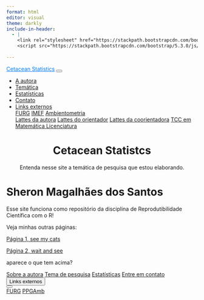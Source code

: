 ```yaml
---
format: html
editor: visual
theme: darkly
include-in-header:
  - |
    <link rel="stylesheet" href="https://stackpath.bootstrapcdn.com/bootstrap/5.3.0/css/bootstrap.min.css">
    <script src="https://stackpath.bootstrapcdn.com/bootstrap/5.3.0/js/bootstrap.bundle.min.js"></script>
 
---
```



<nav class="navbar navbar-expand-lg bg-dark" data-bs-theme="dark">
  <div class="container-fluid">
  <a class="navbar-brand" href="index.html"style="color: #007bff;">Cetacean Statistics</a>
  <button class="navbar-toggler" type="button" data-bs-toggle="collapse" data-bs-target="#navbarColor02" aria-controls="navbarColor02" aria-expanded="false" aria-label="Toggle navigation">
  <span class="navbar-toggler-icon"></span>
  </button>
  <div class="collapse navbar-collapse" id="navbarColor02">
  <ul class="navbar-nav me-auto">
  <li class="nav-item">
  <a class="nav-link" href="página1.html">A autora</a>
  </li>
  <li class="nav-item">
  <a class="nav-link" href="pagina2.html">Temática</a>
  </li>
  <li class="nav-item">
  <a class="nav-link" href="pagina3.html">Estatísticas</a>
  </li>
  <li class="nav-item">
  <a class="nav-link" href="pagina4.html">Contato</a>
  </li>
  <li class="nav-item dropdown">
  <a class="nav-link dropdown-toggle" data-bs-toggle="dropdown" href="#" role="button" aria-haspopup="true" aria-expanded="false">Links externos</a>
  <div class="dropdown-menu">
  <a class="dropdown-item" href="https://www.furg.br/">FURG</a>
  <a class="dropdown-item" href="https://imef.furg.br/">IMEF</a>
  <a class="dropdown-item" href="https://ppgambientometria.furg.br/">Ambientometria</a>
  <div class="dropdown-divider"></div>
  <a class="dropdown-item" href="https://buscatextual.cnpq.br/buscatextual/visualizacv.do?id=K9298190J9&tokenCaptchar=03AFcWeA4FbtBh1AioVQcelJBGw-9ivtgM7kqPrpgB-GPsitVW-4wCaknPQSSalZtPlRBnKboVOjz8CwCNDEVKPJBZPFCqMffk56ix_JaaLRslA2CC6ixTI_YCsoNQ-0O8eWFU7bcQzHzjZs73WxDZynhBi-PMWdvj5NKG_MXMe-_dZZbUONk4N3pysb0mNL0vAok16ybiI1y17F-8Vn5MSHtSNI1tfbYeKiJU_hZnjgLFmQikGYNzXP9cJVgRHrBNmd17X87j9ZFsjgyvlVzC__WDw1SWlw5HFt2sNiZ-7Ob95y5XGQUsMQdtwrL0LNEyziP2Od4No8rXiMiVv9ZrvhWlyxGcS7jpfDNWjjdtDFn1LZwuUjPKGhw3wVDXP_Y_tlg_S-hCLaMyHc_Yas65fBOiz54xpWbNjz02Bmevdb2dJQ88DiBo_t5cASXSIaf0-Ob3vwW-9ygbcCvFZ_oErhMQFnxHzrNCTXlL61CGvDhMlMQj0caxQlPBQvpZN2OFi7td7oQ0bBajtCKE6mZqN1qb6Bn4w7I87uzvtkyx7G6orp6SXsq9t4VvkEnXj-ou5nYtiwQDd92ask1pgZxeWNMjCDaDz35SipH61gk9QMmDrGjQYwkCUxZP7cnQX1wQZDvfQKclMJJlW-gZc95enSlY_RpGKa5hStcHuQNpBMlCYvIDfVVKAPF32nkWehgnlz6ozaj0j7KusSm2KMAG03jRU9Sn1k_zMzKGA9RdEAxPljyWqGBeNATW1p6UOSGYViv1lAlpR66yyJAUJORbRsAjKRTiiKSxeXwCNJXZYMs-iAl3P3xm-i_8LHMYUBrm0rdQE0Psl2Fa15QBasZ39dpBAm1wXBdmNA">Lattes da autora</a>
   <a class="dropdown-item" href="https://buscatextual.cnpq.br/buscatextual/visualizacv.do?id=K4707316U5&tokenCaptchar=03AFcWeA6mF0O6qa5D4xaNxOMFWGXelgSbfZP2sQIdzqC4mslRODYWD-QC5r747PWyjeMp5Q3J6e9TpMvinWUPiXODz9u-R5YyFqT_iKVhm5ufSSLA5Q243mGmysk9SxiK3S2Roj5S98LOkIkCKttfgKAsbPOk27S16rCDuVhajHr-Z-r1YocTKelHBrPNMTNfjwC6CTiFbMRs--lWveiZOXwHstd3jDM4m5z5ozHgf2BdWuUqng91FulwEO04Dz6J1d3FtDQ8CYzuU364YxB5szqPAlEx1rm1ZLTnJruFrEx1zH6cZmr-eyud2vCkUbCCYJaKB7tFUgq1PFFdyPfP3tYLkoQirXBeCkSVJI4WaWN2BWi6Q7P9W5TP8S9Hq67TVtJlNt0WKUjLNXSR05MfqXJM7k8ybSBU0_FhoDdI9pzhTDbOeCi_AzyQu8jVZYHyoxICMc3mgXEKqSE-ASJ_1y1XnbdMMSqCbf25Nh_gMN0BUUCQDvsh-5tTFx1GPnFaIzOJD3MNV3mvk58_bL9Re8eqiiz31Lqhn5Fs1YC1wJrdCSda2woFYqLVBJ9Fq5iOejAvGhjNT9gZxwGkVtwjqaQHsmzoF8Sm1qvJYJnkfE_XGsUxj8ONpo7STz8SoKvGyUt60gvqYAMOc8cgnJoLPmw_IU_9m_oEwV67012wPOKr6arABTG6snMd1zMDBVQ_zWoCnM_sHDkKKaMD1Kcvr07DrtY-aovdREU9ni7uwjnKPOI5CnAdh7OYBXa2-juBX3SrdrIVVrq9dGzfdh4591TWeMvuBdkmWwiY-ozglXBqyuhh-ns5z8K1i8U7PP6JycWkrVZpsZA4NJ5YzpPofiFAXVofycj0AA">Lattes do orientador</a>
    <a class="dropdown-item" href="https://buscatextual.cnpq.br/buscatextual/visualizacv.do?id=K4443714P6&tokenCaptchar=03AFcWeA6Mv_dQUTxMzOtV6gQ9-9xSP13edBNedRe1jiY4nJOHQ-EV9fBJqVporhCRw4t3PEHGdonL1RffjFuMKj8rYKUthN4nhpwT2bBGfjQTHHUMO4OxfAYe36NDRKdbWMbvyUESS-3a0i3Tz4JJttGGcHPlncC3SdIaQkKdfjACHDYC48gP_NHLOgiiSywIaUq7k0IC-IjniNJK2697_pt2PavODAOoio-f9HzRHEOPDeCzUUX_qmaWnG3lquAv9Jvf5E-QnBEiHpUdiEIEmJHfXeUDVAuXWAmkB0KdZEgDp0e6y8bRlc-awDPnkc7iOaJHXufKlSbuQohdigI6ICOUBBAwnGoo5BBvuyFv0c6zNEA3m2-vuyr6uXopUAmITeOXwdgoJCW9GUxtMbVxcvbwA4a9EXepNzZzGGiXgbPk8Mj_zbhU2nfFCjtpppI9AvsR767uhuNfLT3fZh3AJtAe9eHNt3kgJEwNXN_Q0_6LSGFi-sUZXNhjfKqmyh-2Kb7ki0U7NufVahJNH_Xrj3ZXMbyrscmqLjyBhi8fTRb7Q5T0T2r4Tx9RvbI1Y_vWJlmeex2JKBQTz6ZcbnFIXHgTA0ozSyYVPBx9pnURzYeG9y56-yK_sRsgYH-E3IJ3wSOkvw2gRigVy_Bi1a_Tv8ZigWnbyzdku3qT_-io72Mx1wl9dN1RjS5NA6PypYNwriI7cL4Ebe-Wp5u81tv91ZbEfXG3CL_ALJUl6VGueIwuwraDD--bB5Joh-YiYtKxFJepGcmtx87IxXSYq3lOtexu3Ks_pv3pn6os-uJJOyc2Y1A9NbZKrO833Pb32ktfRiJbJyVfZTNArTWyyr-NTTxOpZhOCB62Zw">Lattes da coorientadora</a>
   <a class="dropdown-item" href="https://imef.furg.br/images/stories/Monografias/Matematica_licenciatura/2023/2023-Sheron_Magalhaes_dos_Santos.pdf">TCC em Matemática Licenciatura</a>
   </div>
   </li>
   </ul>
   </div>
  </div>
</nav>

<div style="text-align: center; margin-top: 20px;">
  <h1>Cetacean Statistcs</h1>
  <p>Entenda nesse site a temática de pesquisa que estou elaborando.</p>
</div>







# Sheron Magalhães dos Santos

Esse site funciona como repositório da disciplina de Reprodutibilidade Científica com o R!

Veja minhas outras páginas:

[Página 1, see my cats](https://sh3roff.github.io/página1)

[Página 2, wait and see](https://sh3roff.github.io/pagina2)

aparece o que tem acima?



<a href="página1.html" class="btn btn-warning">Sobre a autora</a>
<a href="pagina2.html" class="btn btn-primary">Tema de pesquisa</a>
<a href="pagina3.html"class="btn btn-light">Estatísticas</a>
<a href="pagina4.html" class="btn btn-info">Entre em contato</a>
<div class="btn-group" role="group" aria-label="Button group with nested dropdown">
  <button type="button" class="btn btn-success">Links externos</button>
  <div class="btn-group" role="group">
  <button id="btnGroupDrop2" type="button" class="btn btn-success dropdown-toggle" data-bs-toggle="dropdown" aria-haspopup="true" aria-expanded="false"></button>
  <div class="dropdown-menu" aria-labelledby="btnGroupDrop2" style="">
  <a class="dropdown-item" href="https://www.furg.br/">FURG</a>
  <a class="dropdown-item" href="https://ppgambientometria.furg.br/">PPGAmb</a>
  </div>
  </div>
</div>
